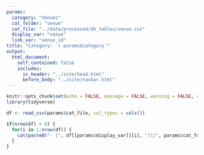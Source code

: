 ```yaml
---
params:
  category: "Venues"
  cat_folder: "venue"
  cat_file: "../data/processed/db_tables/venue.csv"
  display_var: "venue"
  link_var: "venue_id"
title: "Category: `r params$category`"
output: 
  html_document:
    self_contained: false
    includes:
      in_header: "../site/head.html"
      before_body: "../site/navbar.html" 
---
```


```r
knitr::opts_chunk$set(echo = FALSE, message = FALSE, warning = FALSE, error = FALSE)
library(tidyverse)
```

```r
df <- read_csv(params$cat_file, col_types = cols())
```

```r
if(nrow(df) > 0) {
  for(i in 1:nrow(df)) {
    cat(paste0("- [", df[[params$display_var]][i], "](/", params$cat_folder,"/", df[[params$link_var]][i], ".html)"), sep = "\n")  
  }
}

```

